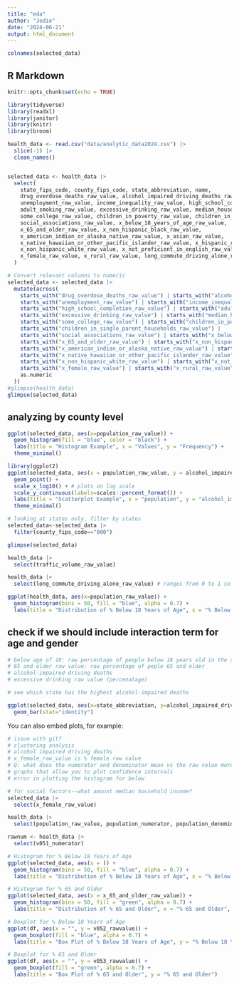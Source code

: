```yaml
---
title: "eda"
author: "Jodie"
date: "2024-06-21"
output: html_document
---
```


```r
colnames(selected_data)
```

## R Markdown

```r
knitr::opts_chunk$set(echo = TRUE)
```


```r
library(tidyverse)
library(readxl)
library(janitor)
library(knitr)
library(broom)


```

```r
health_data <- read.csv("data/analytic_data2024.csv") |> 
  slice(-1) |>
  clean_names()


selected_data <- health_data |> 
  select(
    state_fips_code, county_fips_code, state_abbreviation, name,
    drug_overdose_deaths_raw_value, alcohol_impaired_driving_deaths_raw_value,
    unemployment_raw_value, income_inequality_raw_value, high_school_completion_raw_value, 
    adult_smoking_raw_value, excessive_drinking_raw_value, median_household_income_raw_value,
    some_college_raw_value, children_in_poverty_raw_value, children_in_single_parent_households_raw_value,
    social_associations_raw_value, x_below_18_years_of_age_raw_value, 
    x_65_and_older_raw_value, x_non_hispanic_black_raw_value, 
    x_american_indian_or_alaska_native_raw_value, x_asian_raw_value, 
    x_native_hawaiian_or_other_pacific_islander_raw_value, x_hispanic_raw_value, 
    x_non_hispanic_white_raw_value, x_not_proficient_in_english_raw_value, 
    x_female_raw_value, x_rural_raw_value, long_commute_driving_alone_raw_value, population_raw_value
  )

# Convert relevant columns to numeric
selected_data <- selected_data |> 
  mutate(across(
    starts_with("drug_overdose_deaths_raw_value") | starts_with("alcohol_impaired_driving_deaths_raw_value") |
    starts_with("unemployment_raw_value") | starts_with("income_inequality_raw_value") | 
    starts_with("high_school_completion_raw_value") | starts_with("adult_smoking_raw_value") |
    starts_with("excessive_drinking_raw_value") | starts_with("median_household_income_raw_value") |
    starts_with("some_college_raw_value") | starts_with("children_in_poverty_raw_value") | 
    starts_with("children_in_single_parent_households_raw_value") | 
    starts_with("social_associations_raw_value") | starts_with("x_below_18_years_of_age_raw_value") | 
    starts_with("x_65_and_older_raw_value") | starts_with("x_non_hispanic_black_raw_value") | 
    starts_with("x_american_indian_or_alaska_native_raw_value") | starts_with("x_asian_raw_value") | 
    starts_with("x_native_hawaiian_or_other_pacific_islander_raw_value") | starts_with("x_hispanic_raw_value") | 
    starts_with("x_non_hispanic_white_raw_value") | starts_with("x_not_proficient_in_english_raw_value") | 
    starts_with("x_female_raw_value") | starts_with("x_rural_raw_value") | starts_with("population_raw_value") | starts_with("long_commute_driving_alone_raw_value") | starts_with("traffic_volume_raw_value"),
    as.numeric
  ))
#glimpse(health_data)
glimpse(selected_data)
```

## analyzing by county level

```r

ggplot(selected_data, aes(x=population_raw_value)) +
  geom_histogram(fill = "blue", color = "black") +
  labs(title = "Histogram Example", x = "Values", y = "Frequency") +
  theme_minimal()

library(ggplot2)
ggplot(selected_data, aes(x = population_raw_value, y = alcohol_impaired_driving_deaths_raw_value)) +
  geom_point() +
  scale_x_log10() + # plots on log scale
  scale_y_continuous(labels=scales::percent_format()) +
  labs(title = "Scatterplot Example", x = "population", y = "alcohol_impaired_deaths") +
  theme_minimal()

```


```r
# looking at states only, filter by states 
selected_data<-selected_data |>
  filter(county_fips_code=="000")

glimpse(selected_data)

health_data |>
  select(traffic_volume_raw_value)

health_data |>
  select(long_commute_driving_alone_raw_value) # ranges from 0 to 1 so percentage of people with long commute

ggplot(health_data, aes(x=population_raw_value)) +
  geom_histogram(bins = 50, fill = "blue", alpha = 0.7) +
  labs(title = "Distribution of % Below 18 Years of Age", x = "% Below 18 Years of Age", y = "Frequency")
```

## check if we should include interaction term for age and gender
```r
# below age of 18: raw percentage of people below 18 years old in the state 
# 65 and older raw value: raw percentage of peple 65 and older
# alcohol-impaired driving deaths
# excessive drinking raw value (percenatage)

# see which state has the highest alcohol-impaired deaths

ggplot(selected_data, aes(x=state_abbreviation, y=alcohol_impaired_driving_deaths_raw_value)) +
  geom_bar(stat="identity")
```

You can also embed plots, for example:

```r
# issue with git?
# clustering analysis 
# alcohol impaired driving deaths
# x_female_raw_value is % female raw value 
# Q: what does the numerator and denominator mean vs the raw value more generally
# graphs that allow you to plot confidence intervals
# error in plotting the histogram for below

# for social factors--what amount median household income?
selected_data |>
  select(x_female_raw_value)
```

```r
health_data |>
  select(population_raw_value, population_numerator, population_denominator)

rawnum <- health_data |>
  select(v051_numerator)

```

```r
# Histogram for % Below 18 Years of Age
ggplot(selected_data, aes(x = )) +
  geom_histogram(bins = 50, fill = "blue", alpha = 0.7) +
  labs(title = "Distribution of % Below 18 Years of Age", x = "% Below 18 Years of Age", y = "Frequency")

# Histogram for % 65 and Older
ggplot(selected_data, aes(x = x_65_and_older_raw_value)) +
  geom_histogram(bins = 50, fill = "green", alpha = 0.7) +
  labs(title = "Distribution of % 65 and Older", x = "% 65 and Older", y = "Frequency")

# Boxplot for % Below 18 Years of Age
ggplot(df, aes(x = "", y = v052_rawvalue)) +
  geom_boxplot(fill = "blue", alpha = 0.7) +
  labs(title = "Box Plot of % Below 18 Years of Age", y = "% Below 18 Years of Age")

# Boxplot for % 65 and Older
ggplot(df, aes(x = "", y = v053_rawvalue)) +
  geom_boxplot(fill = "green", alpha = 0.7) +
  labs(title = "Box Plot of % 65 and Older", y = "% 65 and Older")

```
